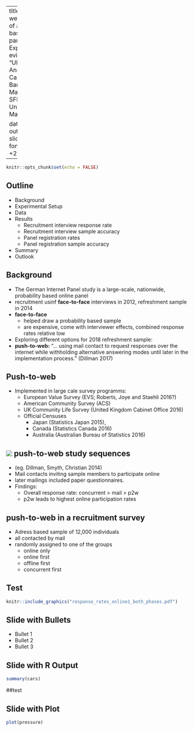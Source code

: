
---
title: "Push-to-web recruitment </br> of a probability-based online panel: </br> Experimental evidence"
author: "Ulrich Krieger, Annelies Blom, Carina Cornesse, </br> Barbara Felderer, Marina Fikel </br> SFB 884 University of Mannheim"

date: "7.3.2019"
output: 
  slidy_presentation:
    font_adjustment: +2
---

```r

knitr::opts_chunk$set(echo = FALSE)
```
## Outline
- Background
- Experimental Setup
- Data 
- Results
     - Recruitment interview response rate
     - Recruitment interview sample accuracy
     - Panel registration rates
     - Panel registration sample accuracy
- Summary
- Outlook

## Background
- The German Internet Panel study is a large-scale, nationwide, probability based online panel
- recruitment usinf **face-to-face** interviews in 2012, refreshment sample in 2014
- **face-to-face** 
    - helped draw a probability based sample
    - are expensive, come with interviewer effects, combined response rates relative low
- Exploring different options for 2018 refreshment sample:
- **push-to-web:** "... using mail contact to request responses over the internet while withholding alternative answering modes until later in the implementation process." (Dillman 2017)

## Push-to-web
- Implemented in large cale survey programms: 
    - European Value Survey (EVS; Roberts, Joye and Staehli 2016?)
    - American Community Survey (ACS) 
    - UK Community Life Survey (United Kingdom Cabinet Office 2016)
    - Official Censuses 
        - Japan (Statistics Japan 2015), 
        - Canada (Statistics Canada 2016)
        - Australia (Australian Bureau of Statistics 2016)
        
## ![](https://brand.wsu.edu/wp-content/themes/brand/images/pages/logos/wsu-shield-mark.svg) push-to-web study sequences  
- (eg. Dillman, Smyth, Christian 2014)
- Mail contacts inviting sample members to participate online
- later mailings included paper questionnaires.
- Findings: 
    - Overall response rate:  concurrent > mail > p2w
    - p2w leads to highest online participation rates

## push-to-web in a recruitment survey
- Adress based sample of 12,000 individuals
- all contacted by mail 
- randomly assigned to one of the groups
    - online only
    - online first
    - offline first
    - concurrent first


## Test

```r
knitr::include_graphics("response_rates_online1_both_phases.pdf")
```

## Slide with Bullets

- Bullet 1
- Bullet 2
- Bullet 3

## Slide with R Output

```r
summary(cars)
```
##test

## Slide with Plot

```r
plot(pressure)
```

